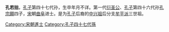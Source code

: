 {{unreferenced|time=2012-03-13T10:35:28+00:00}}
'''孔若拙'''，[[孔子|孔子]]第四十七代孙，生卒年月不详。第一代[[衍圣公|衍圣公]]、[[孔子|孔子]]第四十六代孙[[孔宗願|孔宗願]]四子，[[宋|宋]]朝[[曲阜|曲阜]]进士。是为[[孔子|孔子]]后裔的[[中兴祖|中兴祖]]后分支[[牟平派|牟平派]]三世祖。

[[Category:宋朝進士|Category:宋朝進士]]
[[Category:孔子四十七代孫|Category:孔子四十七代孫]]